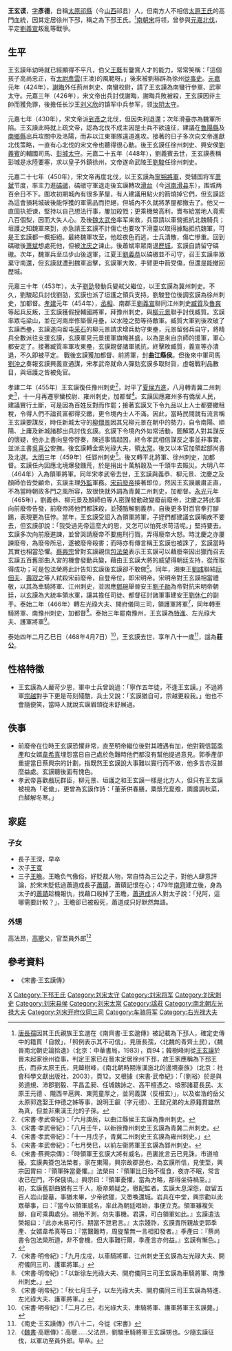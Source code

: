 '''王玄谟'''{{BD|388年||468年|4月7日|catIdx=W}}，[[表字|字]]'''彥德'''，自稱[[太原郡|太原]][[祁縣|祁縣]]（今[[山西|山西]]祁县）人，但南方人不相信[[太原王氏|太原王氏]]的高門血統，因其定居徐州下邳，稱之為下邳王氏。<ref>[[唐長孺|唐長孺]]因其王氏親族王玄邈在《南齊書‧王玄邈傳》被記載為下邳人，確定史傳中的籍貫「自敘」，「照例表示其不可信」，見唐長孺，〈北魏的青齊土民〉，《魏晉南北朝史論拾遺》（北京：中華書局，1983），頁94；韓樹峰則從[[王玄謨|王玄謨]]於晉末起家徐州從事，判定王家已在晉末定居徐州下邳，故王家應稱為下邳王氏，而非太原王氏，見韓樹峰，《南北朝時期淮漢迤北的邊境豪族》（北京：社會科學文獻出版社，2003），頁12。又根據《宋書‧武帝紀》：「（劉裕）於是與弟道規、沛郡劉毅、平昌孟昶、任城魏詠之、高平檀憑之、琅邪諸葛長民、太原王元德 、隴西辛扈興、東莞童厚之，並同義謀（反桓玄）」，以及崔浩的岳父太原郭逸娶王仲德之姊等事，說明王叡（字元德）、王懿兄弟的太原籍貫雖然為真，但並非東漢王允的子孫。</ref>[[南朝宋|南朝宋]]将领，曾參與[[元嘉北伐|元嘉北伐]]，平定[[劉義宣|劉義宣]]叛亂等戰爭。

== 生平 ==
王玄謨年幼時就已經顯得不平凡，伯父[[王蕤|王蕤]]有鑒賞人才的能力，常常笑稱：「這個孩子高尚忠正，有[[王淩|太尉彥雲]](王凌)的風範呀。」後來被劉裕辟為徐州[[從事史|從事史]]。[[元嘉_(刘宋)|元嘉]]元年（424年），[[謝晦|謝晦]]外任荊州刺史、南蠻校尉，請了王玄謨為南蠻行參軍、武寧太守。元嘉三年（426年），宋文帝出兵討伐謝晦，謝晦兵敗被殺，王玄謨因非主帥而獲免罪，後擔任长沙王[[刘义欣|刘义欣]]的镇军中兵参军，领[[汝阴|汝阴]][[太守|太守]]。

元嘉七年（430年），宋文帝派[[到彥之|到彥之]]北伐，但因失利退還；次年滑臺亦為魏軍所陷。王玄謨此時就上疏文帝，認為北伐不成主因是士兵不欲遠征，建議在[[魯陽縣|魯陽縣]]及[[南鄉縣|南鄉縣]]出兵攻關中及洛陽，而非以江東軍隊遠道進攻。接著的日子多次向文帝進獻北伐策略，一直有心北伐的宋文帝也聽得很心動。後王玄謨任徐州刺史、興安侯[[劉義賓|劉義賓]]的輔國司馬、[[彭城|彭城]][[太守|太守]]。元嘉二十五年（448年），劉義賓去世，王玄謨表稱彭城是水陸要塞，求以皇子外鎮徐州，文帝遂命武陵王[[宋孝武帝|劉駿]]任徐州刺史。

元嘉二十七年（450年），宋文帝再度北伐，以王玄謨為[[寧朔將軍|寧朔將軍]]，受辅国将军[[蕭斌_(劉宋)|萧斌]]节度，率主力進[[碻磝|碻磝]]，碻磝守軍退走後玄謨轉攻[[滑台|滑台]]（今[[河南|河南]][[滑县|滑县]]东），围城两百余日不下。圍攻初期城內有很多茅屋，有人建議用點火的箭燒掉它們，但玄謨認為這會損耗城破後能俘獲的軍需品而拒絕，但城內不久就將茅屋都撤去了。他又一直固执拒谏，堅持以自己想法行事，屢加殺戮；更乘機營高利，賣布給當地人竟索八百個梨，因而大失人心。及後[[魏太武帝|魏太武帝]]率军来救，兵眾請以車營抵抗北魏騎兵；垣護之知魏軍來到，亦急請王玄謨不計傷亡也要攻下滑臺以取得據點抵抗魏軍，可是王玄謨都一概拒絕。最終魏軍攻至，他趁夜色而逃，士兵潰散，傷亡慘重。回到碻磝後[[萧斌|萧斌]]想處死他，但被[[沈庆之|沈庆之]]谏止。後蕭斌率眾南退[[歷城|歷城]]，玄謨自請留守碻磝。次年，魏軍兵至瓜步山後退軍，江夏王[[劉義恭|劉義恭]]以碻磝並不可守，召王玄謨率眾棄守南還，但玄謨就遭到魏軍追擊，玄謨軍大敗，手臂更中箭受傷，但還是能撤回歷城。

元嘉三十年（453年），太子[[劉劭_(劉宋)|劉劭]]發動兵變弒父繼位，以王玄謨為冀州刺史。不久，劉駿起兵討伐劉劭，玄謨也派了垣護之領兵支持。劉駿登位後調玄謨為徐州刺史，加都督。[[孝建|孝建]]元年（454年），[[丞相|丞相]]、南郡王[[劉義宣|劉義宣]]聯同江州刺史[[臧質|臧質]]及[[魯爽|魯爽]]等起兵反叛，王玄謨獲假授輔國將軍，拜豫州刺史，與[[柳元景|柳元景]]聯手討伐臧質。玄謨率眾屯梁山，並在河兩岸修築偃月壘，以水陸之勢等待敵軍。臧質大軍到後攻破了玄謨西壘，玄謨遂向留屯[[采石|采石]]的柳元景請求增兵助守東壘，元景留弱兵自守，將精兵全數派往支援玄謨，玄謨軍見元景援軍旗幟甚盛，以為是來自京師的援軍，軍心都安定了。接著臧質率軍攻東壘，玄謨親督諸軍抵抗，終擊敗臧質，義宣等亦潰退，不久即被平定。
戰後玄謨獲加都督、前將軍，封'''曲江縣侯'''。但後來中軍司馬[[劉沖之|劉沖之]]奏報玄謨興義宣通謀，宋孝武帝就命人彈劾玄謨多取財貨，虛報戰利品數目，與垣護之皆被免官。

孝建二年（455年）王玄謨復任豫州刺史<ref>《宋書·孝武帝紀》：「六月庚辰，以曲江縣侯王玄謨為豫州刺史。</ref>，討平了[[夏侯方進|夏侯方進]]，八月轉青冀二州刺史<ref>《宋書·孝武帝紀》：「八月壬午，以新徐豫州刺史王玄謨為青冀二州刺史。</ref>，十一月再遷寧蠻校尉、雍州刺史，加都督<ref>《宋書·孝武帝紀》：「十一月戊子，青冀二州刺史王玄謨為雍州刺史。」</ref>。玄謨因應雍州多有僑居人民，建議實行土斷，可是因為百姓反對而作罷；接著玄謨又下令九品以上人士都要繳租稅，令得人們不論貧富都得交繳，更令境內士人不滿。因此，當時民間就有流言稱王玄謨要謀反，時任新城太守的[[柳僧景|柳僧景]]因其兄柳元景在朝中的勢力，自令南陽、順陽、上庸及新城諸郡出兵討伐玄謨。玄謨下令境內外如常活動，圖解眾人對其謀反的懷疑，他亦上書向皇帝啓奏，陳述事情起因，終令孝武相信謀反之事並非事實，並派主書[[吳喜|吳喜公]]安撫。後玄謨轉金紫光祿大夫，領[[太常|太常]]。後又以本官加領起部尚書及北選。[[大明_(劉宋)|大明]]三年（459年）任郢州刺史<ref>《宋書·孝武帝紀》：「七月癸巳，以前左衞將軍王玄謨為郢州刺史。</ref>。後又轉平北將軍、徐州刺史，加都督。玄謨任內因應北境爆發饑荒，於是捐出十萬斛穀及一千頭牛去賑災。大明八年（464年）入為領軍將軍。同年宋孝武帝去世，王玄謨與義恭、柳元景、沈慶之及顏師伯皆受顧命，玄謨主理[[外監|外監]]軍務。[[宋前廢帝|宋前廢帝]]接著即位，然因王玄謨嚴肅正直，不為當時朝政多門之風所容，故很快就外調為青冀二州刺史，加都督。[[永光_(劉宋)|永光]]元年（465年），劉義恭、柳元景及顏師伯等人密謀發動政變廢前廢帝，沈慶之將此事向前廢帝告發，前廢帝將他們都誅殺，並殘酷解劉義恭，自後更多對百官拳打腳踢，表現更為狂悖。當年，王玄謨受詔入為領軍將軍，子姪們都建議玄謨稱疾不要去，但玄謨卻說：「我受過先帝這麼大的恩，又怎可以怕死求苛活呢。」堅持要去。玄謨多次向前廢進諫，並曾哭請廢帝不要施刑行戮，弄得廢帝大怒。時沈慶之亦屢諫廢帝，為廢帝所忌，遂被廢帝殺害；而時亦有傳言稱王玄謨也被誅了，玄謨當時其實也相當恐懼。[[蔡興宗|蔡興宗]]曾對玄謨親信[[包法榮|包法榮]]表示王玄謨可以藉廢帝因出獵而召去玄謨五百舊部曲入宮的機會發動兵變，藉由王玄謨大將的威望得朝廷支持，從而取得成功；可是包法榮將此計告知玄謨後玄謨卻不敢做<ref>《宋書·蔡興宗傳》：「時領軍王玄謨大將有威名，邑裏訛言云已見誅，市道喧擾。玄謨典簽包法榮者，家在東陽，興宗故郡民也，為玄謨所信，見使至，興宗因胃曰：『領軍殊當憂懼。』法榮曰：『領軍比日殆不復食，夜亦不眠，常言收已在門，不保俄頃。』興宗曰：『領軍憂懼，當為方略，那得坐待禍至。』初，玄謨舊部曲猶有三千人，廢帝頗疑之，徹配監者。玄謨太息深怨，啟留五百人岩山營墓，事猶未畢，少帝欲獵，又悉喚還城。岩兵在中堂，興宗勸以此眾舉事，曰：『當今以領軍威名，率此為朝廷唱始，事便立克。領軍雖複失腳，自可乘輿處分。禍殆不測，勿失事機。君還，可白領軍如此。』玄謨遣法榮報曰：『此亦未易可行，期當不泄君言。』太宗踐祚，玄謨責所親故吏郭季產、女婿韋希真等曰：『當艱難時，周旋輩無一言相扣發者。』季產曰：『蔡尚書令包法榮所道，非不會機，但大事難行爾，季產言亦何益。』玄謨有慚色。」</ref>。同年，湘東王[[劉彧|劉彧]]聯結[[阮佃夫|阮佃夫]]、[[壽寂之|壽寂之]]等人弒殺宋前廢帝，自登帝位，即宋明帝。宋明帝對王玄謨相當禮敬，以其為車騎將軍、江州刺史，並因應[[鄧琬|鄧琬]]舉晉安王[[劉子勛|劉子勛]]為帝對抗宋明帝朝廷，以玄謨為大統率領水軍，讓其擔任司徒、都督征討諸軍事建安王[[劉休仁|劉休仁]]的副手。泰始二年（466年）轉左光祿大夫、開府儀同三司，領護軍將軍<ref>《宋書·明帝紀》：「九月戊戌，以車騎將軍、江州刺史王玄謨為左光祿大夫、開府儀同三司、護軍將軍。」</ref>，同年轉車騎將軍、南豫州刺史，加都督<ref>《宋書·明帝紀》：「以新徐左光祿大夫、開府儀同三司王玄謨為車騎將軍、南豫州刺史。」</ref>。泰始三年罷南豫州，王玄謨為[[特進|特進]]、左光祿大夫、護軍將軍<ref>《宋書·明帝紀》：「秋七月壬子，以左光祿大夫、開府儀同三司王玄謨為特進、左光祿大夫、護軍將軍。」</ref>。

泰始四年二月乙巳日（468年4月7日）<ref>《宋書·明帝紀》：「二月乙巳，右光祿大夫、車騎將軍、護軍將軍王玄謨薨。」</ref>，王玄謨去世，享年八十一歲<ref>《南史·王玄謨傳》作八十二，今從《宋書》</ref>，諡為'''莊公'''。

== 性格特徵 ==
*王玄謨為人嚴苛少恩，軍中士兵曾說過：「寧作五年徒，不逢王玄謨。」不過將軍[[宗越|宗越]]對手下更是苛刻殘酷，兵士又說：「玄謨猶自可，宗越更殺我。」他也不會隨便笑，當時人就說玄謨眉頭從未舒展過。

== 佚事 ==
*前廢帝在位時王玄謨恐懼非常，直至明帝繼位後對其禮遇有加，他對親信[[郭季產|郭季產]]和女婿[[韋希真|韋希真]]埋怨當日自己處於危難時他們都沒有幫他提過意見。郭季產卻重提當日蔡興宗的計劃，指既然王玄謨說大事難以實行而不做，他多言亦沒甚麼益處。玄謨聽後面有愧色。
*孝武帝喜歡戲玩群臣，柳元景、垣護之和王玄謨一樣是北方人，但只有王玄謨被視為「老傖」，更曾為玄謨作詩：「董荼供春膳，粟漿充夏飧，瓟醬調秋菜，白醝解冬寒。」

==家庭==
===子女===
*長子王深，早卒
*次子[[王寬|王寬]]
*三子[[王瞻|王瞻]]。王瞻负气傲俗，好贬裁人物，常自恃為三公之子，對他人肆意評論，於宋末貶低過蕭道成長子[[蕭賾|蕭賾]]，蕭賾記恨在心；479年[[南齊|南齊]]建立後，身為太子的[[蕭賾|蕭賾]]趁機報仇，找藉口殺掉了王瞻，[[蕭道成|蕭道成]]派人對太子說：「兒阿，這哪需要計較？」，王瞻卻已被殺死，蕭道成只好默然無語。

===外甥===
高法昂，[[高聰|高聰]]父，官至員外郎<ref>《[[魏書|魏書]]·高聰傳》：高聰……父法昂，劉駿車騎將軍王玄謨甥也。少隨玄謨征伐，以軍功至員外郎。早卒。</ref>

== 參考資料 ==
*《宋書·王玄謨傳》
{{reflist}}

[[Category:王姓|X]]
[[Category:下邳王氏|Category:下邳王氏]]
[[Category:刘宋太守|Category:刘宋太守]]
[[Category:刘宋将军|Category:刘宋将军]]
[[Category:刘宋刺史|Category:刘宋刺史]]
[[Category:刘宋县侯|Category:刘宋县侯]]
[[Category:刘宋太常|Category:刘宋太常]]
[[Category:諡莊|Category:諡莊]]
[[Category:南北朝左光禄大夫|Category:南北朝左光禄大夫]]
[[Category:刘宋开府仪同三司|Category:刘宋开府仪同三司]]
[[Category:车骑将军|Category:车骑将军]]
[[Category:右光禄大夫|Category:右光禄大夫]]
